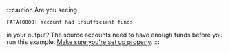 :::caution
Are you seeing
```
FATA[0000] account had insufficient funds
```
in your output? The source accounts need to have enough funds before you run this example. [Make sure you're set up properly](/ledger/numscript/prerequisites).
:::